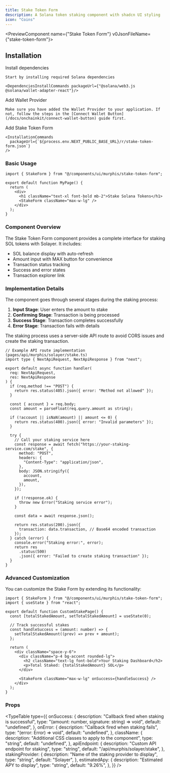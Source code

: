 ```yaml
---
title: Stake Token Form
description: A Solana token staking component with shadcn UI styling
icon: "Coins"
---
```



<PreviewComponent name={"Stake Token Form"} v0JsonFileName={"stake-token-form"}>
  <StakeForm className="max-w-lg" />
</PreviewComponent>

## Installation

<Steps>
  <Step>
    Install dependencies

    Start by installing required Solana dependencies

    <DependenciesInstallCommands packageUrl={"@solana/web3.js @solana/wallet-adapter-react"}/>

  </Step>

  <Step>
    Add Wallet Provider

    Make sure you have added the Wallet Provider to your application. If not, follow the steps in the [Connect Wallet Button](/docs/onchainkit/connect-wallet-button) guide first.

  </Step>

  <Step>
    Add Stake Token Form

    <InstallationCommands
      packageUrl={`${process.env.NEXT_PUBLIC_BASE_URL}/r/stake-token-form.json`}
    />

  </Step>
</Steps>

### Basic Usage

```tsx
import { StakeForm } from "@/components/ui/murphis/stake-token-form";
```

```tsx
export default function MyPage() {
  return (
    <div>
      <h1 className="text-xl font-bold mb-2">Stake Solana Tokens</h1>
      <StakeForm className="max-w-lg" />
    </div>
  );
}
```

### Component Overview

The Stake Token Form component provides a complete interface for staking SOL tokens with Solayer. It includes:

- SOL balance display with auto-refresh
- Amount input with MAX button for convenience
- Transaction status tracking
- Success and error states
- Transaction explorer link

### Implementation Details

The component goes through several stages during the staking process:

1. **Input Stage**: User enters the amount to stake
2. **Confirming Stage**: Transaction is being processed
3. **Success Stage**: Transaction completes successfully
4. **Error Stage**: Transaction fails with details

The staking process uses a server-side API route to avoid CORS issues and create the staking transaction.

```tsx
// Example API route implementation (pages/api/murphis/solayer/stake.ts)
import type { NextApiRequest, NextApiResponse } from "next";

export default async function handler(
  req: NextApiRequest,
  res: NextApiResponse
) {
  if (req.method !== "POST") {
    return res.status(405).json({ error: "Method not allowed" });
  }

  const { account } = req.body;
  const amount = parseFloat(req.query.amount as string);

  if (!account || isNaN(amount) || amount <= 0) {
    return res.status(400).json({ error: "Invalid parameters" });
  }

  try {
    // Call your staking service here
    const response = await fetch("https://your-staking-service.com/stake", {
      method: "POST",
      headers: {
        "Content-Type": "application/json",
      },
      body: JSON.stringify({
        account,
        amount,
      }),
    });

    if (!response.ok) {
      throw new Error("Staking service error");
    }

    const data = await response.json();

    return res.status(200).json({
      transaction: data.transaction, // Base64 encoded transaction
    });
  } catch (error) {
    console.error("Staking error:", error);
    return res
      .status(500)
      .json({ error: "Failed to create staking transaction" });
  }
}
```

### Advanced Customization

You can customize the Stake Form by extending its functionality:

```tsx
import { StakeForm } from "@/components/ui/murphis/stake-token-form";
import { useState } from "react";

export default function CustomStakePage() {
  const [totalStakedAmount, setTotalStakedAmount] = useState(0);

  // Track successful stakes
  const handleSuccess = (amount: number) => {
    setTotalStakedAmount((prev) => prev + amount);
  };

  return (
    <div className="space-y-6">
      <div className="p-4 bg-accent rounded-lg">
        <h2 className="text-lg font-bold">Your Staking Dashboard</h2>
        <p>Total Staked: {totalStakedAmount} SOL</p>
      </div>

      <StakeForm className="max-w-lg" onSuccess={handleSuccess} />
    </div>
  );
}
```

### Props

<TypeTable
  type={{
    onSuccess: {
      description: "Callback fired when staking is successful",
      type: "(amount: number, signature: string) => void",
      default: "undefined",
    },
    onError: {
      description: "Callback fired when staking fails",
      type: "(error: Error) => void",
      default: "undefined",
    },
    className: {
      description: "Additional CSS classes to apply to the component",
      type: "string",
      default: "undefined",
    },
    apiEndpoint: {
      description: "Custom API endpoint for staking",
      type: "string",
      default: "/api/murphis/solayer/stake",
    },
    stakingProvider: {
      description: "Name of the staking provider to display",
      type: "string",
      default: "Solayer",
    },
    estimatedApy: {
      description: "Estimated APY to display",
      type: "string",
      default: "9.26%",
    },
  }}
/>
